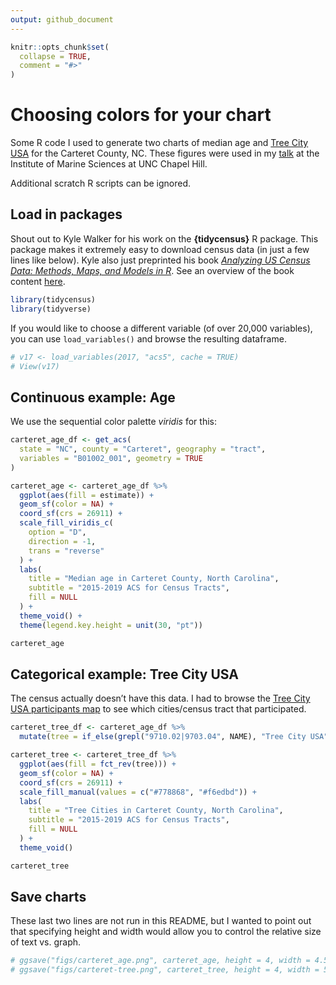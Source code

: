 ```yaml
---
output: github_document
---
```


<!-- README.md is generated from README.Rmd. Please edit that file -->

```r
knitr::opts_chunk$set(
  collapse = TRUE,
  comment = "#>"
)
```

# Choosing colors for your chart

<!-- badges: start -->
<!-- badges: end -->

Some R code I used to generate two charts of median age and [Tree City USA](https://www.arborday.org/programs/treecityusa/) for the Carteret County, NC.
These figures were used in my [talk](https://slides.com/trang1618/ims-viz/) at the Institute of Marine Sciences at UNC Chapel Hill.

Additional scratch R scripts can be ignored.

## Load in packages

Shout out to Kyle Walker for his work on the **{tidycensus}** R package.
This package makes it extremely easy to download census data (in just a few lines like below).
Kyle also just preprinted his book [_Analyzing US Census Data: Methods, Maps, and Models in R_](https://walker-data.com/census-r/).
See an overview of the book content [here](https://twitter.com/kyle_e_walker/status/1432357038772957189).

```r
library(tidycensus)
library(tidyverse)
```

If you would like to choose a different variable (of over 20,000 variables), you can use `load_variables()` and browse the resulting dataframe.

```r
# v17 <- load_variables(2017, "acs5", cache = TRUE)
# View(v17)
```

## Continuous example: Age

We use the sequential color palette _viridis_ for this:

```r
carteret_age_df <- get_acs(
  state = "NC", county = "Carteret", geography = "tract",
  variables = "B01002_001", geometry = TRUE
) 

carteret_age <- carteret_age_df %>%
  ggplot(aes(fill = estimate)) +
  geom_sf(color = NA) +
  coord_sf(crs = 26911) +
  scale_fill_viridis_c(
    option = "D",
    direction = -1,
    trans = "reverse"
  ) +
  labs(
    title = "Median age in Carteret County, North Carolina",
    subtitle = "2015-2019 ACS for Census Tracts",
    fill = NULL
  ) +
  theme_void() +
  theme(legend.key.height = unit(30, "pt"))

carteret_age
```

## Categorical example: Tree City USA

The census actually doesn't have this data.
I had to browse the [Tree City USA participants map](https://www.ncforestservice.gov/Urban/tcusa_NC_Participants.asp) to see which cities/census tract that participated.

```r
carteret_tree_df <- carteret_age_df %>%
  mutate(tree = if_else(grepl("9710.02|9703.04", NAME), "Tree City USA", "Nope"))

carteret_tree <- carteret_tree_df %>%
  ggplot(aes(fill = fct_rev(tree))) +
  geom_sf(color = NA) +
  coord_sf(crs = 26911) +
  scale_fill_manual(values = c("#778868", "#f6edbd")) +
  labs(
    title = "Tree Cities in Carteret County, North Carolina",
    subtitle = "2015-2019 ACS for Census Tracts",
    fill = NULL
  ) +
  theme_void()

carteret_tree
```

## Save charts

These last two lines are not run in this README, but I wanted to point out that specifying height and width would allow you to control the relative size of text vs. graph.

```r
# ggsave("figs/carteret_age.png", carteret_age, height = 4, width = 4.5)
# ggsave("figs/carteret-tree.png", carteret_tree, height = 4, width = 5)
```
